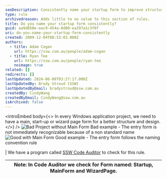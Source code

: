 ```yaml
---
seoDescription: Consistently name your startup form to improve structure and design in Windows applications.
type: rule
archivedreason: Adds little to no value to this section of rules.
title: Do you name your startup form consistently?
guid: aa9d850e-eac9-454a-8d00-ea297a1c3f0f
uri: do-you-name-your-startup-form-consistently
created: 2009-12-04T08:53:03.000Z
authors:
  - title: Adam Cogan
    url: https://ssw.com.au/people/adam-cogan
  - title: Ryan Tee
    url: https://ssw.com.au/people/ryan-tee
    noimage: true
related: []
redirects: []
lastUpdated: 2024-06-08T03:27:17.000Z
lastUpdatedBy: Brady Stroud [SSW]
lastUpdatedByEmail: bradystroud@ssw.com.au
createdBy: CindyWang
createdByEmail: CindyWang@ssw.com.au
isArchived: false
---
```


<introEmbed
  body={<>
In every Windows application project, we need to have a main, start-up or wizard page form for a better structure and design.
  </>}
/>
![Bad Project without Main Form](/uploads/rules/do-you-name-your-startup-form-consistently/BadMainForm.gif) Bad example - The entry form is not immediately recognizable because of a non standard name ![Good with Main Form](/uploads/rules/do-you-name-your-startup-form-consistently/GoodMainForm.gif) Good example - The entry form follows the naming convention rule

| We have a program called [SSW Code Auditor](http://www.ssw.com.au/ssw/CodeAuditor/Default.aspx#VBMainForm) to check for this rule.

| Note: In Code Auditor we check for Form named: Startup, MainForm and WizardPage. |
| -------------------------------------------------------------------------------- |
